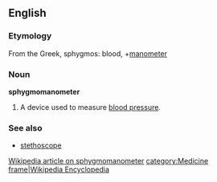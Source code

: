 ==English==
===Etymology===
From the Greek, sphygmos: blood, +[[manometer]]

===Noun===
'''sphygmomanometer'''
# A device used to measure [[blood pressure]].

=== See also ===
*[[stethoscope]]
[[:w:sphygmomanometer|Wikipedia article on sphygmomanometer]]
[[category:Medicine]]
[[image:wiki.png|frame|Wikipedia Encyclopedia]]